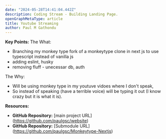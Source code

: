 ```yaml
---
date: "2024-05-28T14:41:04.442Z"
description: Coding Stream - Building Landing Page.
openGraphMetaType: article
title: Youtube Streaming
author: Paul M Gathondu
---
```


**Key Points:**
The What:

- Branching my monkey type fork of a monkeytype clone in next js to use typescript instead of vanilla js
- adding eslint, husky
- removing fluff - unecessar db, auth

The Why:

- Will be using monkey type in my youtuve vidoes where I don't speak,
- So instead of speaking (have a terrible voice) will be typing it out (I know crazy but it is what it is).

**Resources:**

- **GitHub Repository:** [main project URL] (https://github.com/paulgsc/website)
- **GitHub Repository:** [Submodule URL] (https://github.com/paulgsc/Monkeytype-Nextjs)
